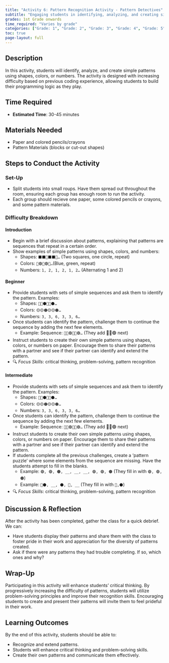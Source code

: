 ```yaml
---
title: "Activity 6: Pattern Recognition Activity - Pattern Detectives"
subtitle: "Engaging students in identifying, analyzing, and creating simple patterns using shapes, colors, or numbers."
grades: 1st Grade onwards
time_required: "Varies by grade"
categories: ["Grade: 1", "Grade: 2", "Grade: 3", "Grade: 4", "Grade: 5", "Grade: 6", "Time: 1 Hour"]
toc: true
page-layout: full
---
```


## Description

In this activity, students will identify, analyze, and create simple patterns using shapes, colors, or numbers. The activity is designed with increasing difficulty based on previous coding experience, allowing students to build their programming logic as they play.

## Time Required

- **Estimated Time**: 30-45 minutes

## Materials Needed

- Paper and colored pencils/crayons
- Pattern Materials (blocks or cut-out shapes)

##  Steps to Conduct the Activity

### Set-Up

- Split students into small roups. Have them spread out throughout the room, ensuring each group has enough room to run the activity.
- Each group should recieve one paper, some colored pencils or crayons, and some pattern materials. 

### Difficulty Breakdown

#### Introduction
- Begin with a brief discussion about patterns, explaining that patterns are sequences that repeat in a certain order.
- Show examples of simple patterns using shapes, colors, and numbers:
  - Shapes: `⬛⬛🔴⬛⬛🔴…` (Two squares, one circle, repeat)
  - Colors: `🔵🟢🔵🟢🔵… `(Blue, green, repeat)
  - Numbers: `1, 2, 1, 2, 1, 2…` (Alternating 1 and 2)

#### Beginner
- Provide students with sets of simple sequences and ask them to identify the pattern. Examples:
  - Shapes: `🔺🔺⚫️🔺🔺⚫️…`
  - Colors: `🟡🟡🟠🟡🟡🟠…`
  - Numbers: `3, 3, 6, 3, 3, 6…`
- Once students can identify the pattern, challenge them to continue the sequence by adding the next few elements.
  - Example: Sequence: `🔵🔵🟢🔵🔵🟢…` (They add 🔵🔵🟢 next)
- Instruct students to create their own simple patterns using shapes, colors, or numbers on paper. Encourage them to share their patterns with a partner and see if their partner can identify and extend the pattern.
- 🔍 *Focus Skills*: critical thinking, problem-solving, pattern recognition

#### Intermediate
- Provide students with sets of simple sequences and ask them to identify the pattern. Examples:
  - Shapes: `🔺🔺⚫️🔺🔺⚫️…`
  - Colors: `🟡🟡🟠🟡🟡🟠…`
  - Numbers: `3, 3, 6, 3, 3, 6…`
- Once students can identify the pattern, challenge them to continue the sequence by adding the next few elements.
  - Example: Sequence: `🔵🔵🟢🔵🔵🟢…` (They add 🔵🔵🟢 next)
- Instruct students to create their own simple patterns using shapes, colors, or numbers on paper. Encourage them to share their patterns with a partner and see if their partner can identify and extend the pattern.
- If students complete all the previous challenges, create a 'pattern puzzle' where some elements from the sequence are missing. Have the students attempt to fill in the blanks.
  - Example: `🟣, 🟣, 🟤, __, __, __, 🟣, 🟣, 🟤` (They fill in with `🟣, 🟣, 🟤`)
  - Example: `🔺⚫️, __, ⚫️, 🔺, __` (They fill in with `🔺,⚫️`)
- 🔍 *Focus Skills*: critical thinking, problem-solving, pattern recognition

## Discussion & Reflection

After the activity has been completed, gather the class for a quick debrief. We can:

- Have students display their patterns and share them with the class to foster pride in their work and appreciation for the diversity of patterns created.
- Ask if there were any patterns they had trouble completing. If so, which ones and why?

## Wrap-Up

Participating in this activity will enhance students' critical thinking. By progressively increasing the difficulty of patterns, students will utilize problem-solving principles and improve their recognition skills. Encouraging students to create and present their patterns will invite them to feel prideful in their work.

## Learning Outcomes

By the end of this activity, students should be able to:

- Recognize and extend patterns.
- Students will enhance critical thinking and problem-solving skills.
- Create their own patterns and communicate them effectively.
